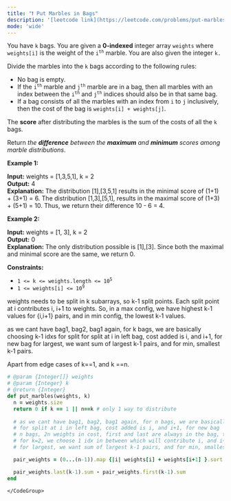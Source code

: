 ```yaml
---
title: "❗️ Put Marbles in Bags"
description: '[leetcode link](https://leetcode.com/problems/put-marbles-in-bags/description/)'
mode: 'wide'
---
```

<Tabs>
  <Tab title="Question" icon="circle-question" iconType="regular">
    <Card>
      <p>You have <code>k</code> bags. You are given a <strong>0-indexed</strong> integer array <code>weights</code> where <code>weights[i]</code> is the weight of the <code>i<sup>th</sup></code> marble. You are also given the integer <code>k.</code></p>  <p>Divide the marbles into the <code>k</code> bags according to the following rules:</p>  <ul>  <li>No bag is empty.</li>  <li>If the <code>i<sup>th</sup></code> marble and <code>j<sup>th</sup></code> marble are in a bag, then all marbles with an index between the <code>i<sup>th</sup></code> and <code>j<sup>th</sup></code> indices should also be in that same bag.</li>  <li>If a bag consists of all the marbles with an index from <code>i</code> to <code>j</code> inclusively, then the cost of the bag is <code>weights[i] + weights[j]</code>.</li> </ul>  <p>The <strong>score</strong> after distributing the marbles is the sum of the costs of all the <code>k</code> bags.</p>  <p>Return <em>the <strong>difference</strong> between the <strong>maximum</strong> and <strong>minimum</strong> scores among marble distributions</em>.</p>   <p><strong class="example">Example 1:</strong></p>   <strong>Input:</strong> weights = [1,3,5,1], k = 2 <br/> <strong>Output:</strong> 4 <br/> <strong>Explanation:</strong>  The distribution [1],[3,5,1] results in the minimal score of (1+1) + (3+1) = 6.  The distribution [1,3],[5,1], results in the maximal score of (1+3) + (5+1) = 10.  Thus, we return their difference 10 - 6 = 4.   <p><strong class="example">Example 2:</strong></p>   <strong>Input:</strong> weights = [1, 3], k = 2 <br/> <strong>Output:</strong> 0 <br/> <strong>Explanation:</strong> The only distribution possible is [1],[3].  Since both the maximal and minimal score are the same, we return 0.    <p><strong>Constraints:</strong></p>  <ul>  <li><code>1 &lt;= k &lt;= weights.length &lt;= 10<sup>5</sup></code></li>  <li><code>1 &lt;= weights[i] &lt;= 10<sup>9</sup></code></li> </ul> 
    </Card>
  </Tab>
  <Tab title="Solution" icon="lightbulb" iconType="regular" >
    <Card>
      weights needs to be split in k subarrays, so k-1 split points. Each split point at i contributes i, i+1 to weights. So, in a max config, we have highest k-1 values for &lbrace;i,i+1&rbrace; pairs, and in min config, the lowest k-1 values.

as we cant have bag1, bag2, bag1 again, for k bags, we are basically choosing k-1 idxs for split
for split at i in left bag, cost added is i, and i+1, for new bag
for largest, we want sum of largest k-1 pairs, and for min, smallest k-1 pairs.

Apart from edge cases of k==1, and k ==n.
</Card>
  <Expandable title="code">
    <CodeGroup dropdown>
```ruby title="Put Marbles in Bags" lines
# @param {Integer[]} weights
# @param {Integer} k
# @return {Integer}
def put_marbles(weights, k)
  n = weights.size
  return 0 if k == 1 || n==k # only 1 way to distribute
  
  # as we cant have bag1, bag2, bag1 again, for n bags, we are basically choosing n-1 idxs for split
  # for split at i in left bag, cost added is i, and i+1, for new bag
  # n bags, 2n weights in cost, first and last are always in the bag, they dont make diff to max-min
  # for k=2, we choose 1 idx in between which will contribute i, and i+1 to cost
  # for largest, we want sum of largest k-1 pairs, and for min, smallest k-1 pairs

  pair_weights = (0...(n-1)).map {|i| weights[i] + weights[i+1] }.sort

  pair_weights.last(k-1).sum - pair_weights.first(k-1).sum
end
```
    </CodeGroup>
  </Expandable>
  </Tab>
</Tabs>